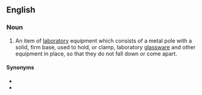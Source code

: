 ==English==

===Noun===
{{en-noun}}

# {{lb|en|chemistry}} An item of [[laboratory]] equipment which consists of a metal pole with a solid, firm base, used to hold, or clamp, laboratory [[glassware]] and other equipment in place, so that they do not fall down or come apart.

====Synonyms====
* {{l|en|ring stnd}}
* {{l|en|retort stand}}